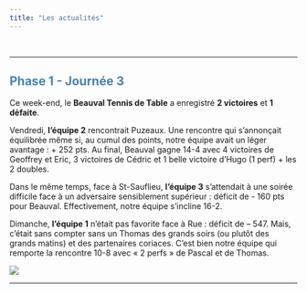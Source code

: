 ```yaml
---
title: "Les actualités"
---
```

<br>

---

## <span style="color:steelBlue"> **Phase 1 - Journée 3** </span>

Ce week-end, le **Beauval Tennis de Table** a enregistré **2 victoires** et **1 défaite**.

Vendredi, **l’équipe 2** rencontrait Puzeaux.
Une rencontre qui s’annonçait équilibrée même si, au cumul des points, notre équipe avait un léger avantage : + 252 pts. Au final, Beauval gagne 14-4 avec 4 victoires de Geoffrey et  Eric, 3 victoires de Cédric et 1 belle victoire d’Hugo (1 perf) + les 2 doubles.

Dans le même temps, face à St-Sauflieu, **l’équipe 3** s’attendait à une soirée difficile face à un adversaire sensiblement supérieur : déficit de - 160 pts pour Beauval. Effectivement, notre équipe s’incline 16-2.

Dimanche, **l’équipe 1** n’était pas favorite face à Rue : déficit de – 547. Mais, c’était sans compter sans un Thomas des grands soirs (ou plutôt des grands matins) et des partenaires coriaces. C’est bien notre équipe qui remporte la rencontre 10-8 avec « 2 perfs » de Pascal et de Thomas.

![](www/rencontres/rencontre Phase 1 J3.jpg)


---

